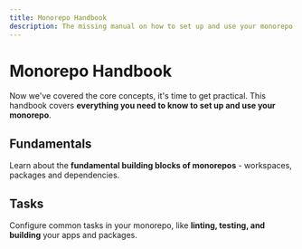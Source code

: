 ```yaml
---
title: Monorepo Handbook
description: The missing manual on how to set up and use your monorepo.
---
```



# Monorepo Handbook

Now we've covered the core concepts, it's time to get practical. This handbook covers **everything you need to know to set up and use your monorepo**.

## Fundamentals

Learn about the **fundamental building blocks of monorepos** - workspaces, packages and dependencies.

<FundamentalsArea />

## Tasks

Configure common tasks in your monorepo, like **linting, testing, and building** your apps and packages.

<TasksArea />
